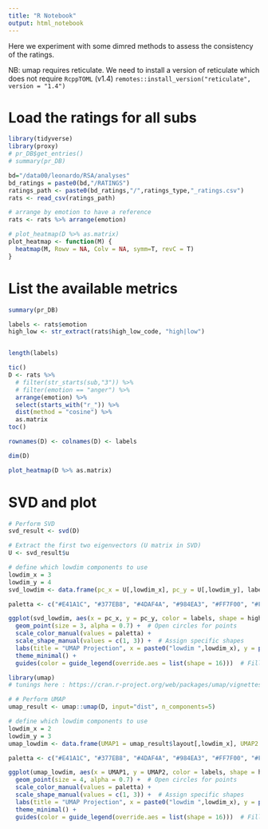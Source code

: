 ```yaml
---
title: "R Notebook"
output: html_notebook
---
```


Here we experiment with some dimred methods to assess the consistency of the ratings.

NB: umap requires reticulate. We need to install a version of reticulate which does not require `RcppTOML` (v1.4)
`remotes::install_version("reticulate", version = "1.4")`


# Load the ratings for all subs
```r
library(tidyverse)
library(proxy)
# pr_DB$get_entries() 
# summary(pr_DB)

bd="/data00/leonardo/RSA/analyses"
bd_ratings = paste0(bd,"/RATINGS")
ratings_path <- paste0(bd_ratings,"/",ratings_type,"_ratings.csv")
rats <- read_csv(ratings_path)

# arrange by emotion to have a reference
rats <- rats %>% arrange(emotion)

# plot_heatmap(D %>% as.matrix)
plot_heatmap <- function(M) {
  heatmap(M, Rowv = NA, Colv = NA, symm=T, revC = T)
}
```


# List the available metrics
```r
summary(pr_DB)
```



```r

labels <- rats$emotion
high_low <- str_extract(rats$high_low_code, "high|low")


length(labels)

tic()
D <- rats %>% 
  # filter(str_starts(sub,"3")) %>% 
  # filter(emotion == "anger") %>%
  arrange(emotion) %>% 
  select(starts_with("r_")) %>% 
  dist(method = "cosine") %>% 
  as.matrix
toc()

rownames(D) <- colnames(D) <- labels

dim(D)

plot_heatmap(D %>% as.matrix)

```


# SVD and plot
```r

# Perform SVD
svd_result <- svd(D)

# Extract the first two eigenvectors (U matrix in SVD)
U <- svd_result$u

# define which lowdim components to use
lowdim_x = 3   
lowdim_y = 4
svd_lowdim <- data.frame(pc_x = U[,lowdim_x], pc_y = U[,lowdim_y], labels, high_low)

paletta <- c("#E41A1C", "#377EB8", "#4DAF4A", "#984EA3", "#FF7F00", "#FFFF33", "#A65628")

ggplot(svd_lowdim, aes(x = pc_x, y = pc_y, color = labels, shape = high_low)) +
  geom_point(size = 3, alpha = 0.7) +  # Open circles for points
  scale_color_manual(values = paletta) +
  scale_shape_manual(values = c(1, 3)) +  # Assign specific shapes
  labs(title = "UMAP Projection", x = paste0("lowdim ",lowdim_x), y = paste0("lowdim ",lowdim_y)) +
  theme_minimal() +
  guides(color = guide_legend(override.aes = list(shape = 16)))  # Filled circles in the legend


```



```r

library(umap)
# tunings here : https://cran.r-project.org/web/packages/umap/vignettes/umap.html

# # Perform UMAP
umap_result <- umap::umap(D, input="dist", n_components=5)

# define which lowdim components to use
lowdim_x = 2
lowdim_y = 3
umap_lowdim <- data.frame(UMAP1 = umap_result$layout[,lowdim_x], UMAP2 = umap_result$layout[,lowdim_y], labels, high_low)

paletta <- c("#E41A1C", "#377EB8", "#4DAF4A", "#984EA3", "#FF7F00", "#FFFF33", "#A65628")

ggplot(umap_lowdim, aes(x = UMAP1, y = UMAP2, color = labels, shape = high_low)) +
  geom_point(size = 4, alpha = 0.7) +  # Open circles for points
  scale_color_manual(values = paletta) +
  scale_shape_manual(values = c(1, 3)) +  # Assign specific shapes
  labs(title = "UMAP Projection", x = paste0("lowdim ",lowdim_x), y = paste0("lowdim ",lowdim_y)) +
  theme_minimal() +
  guides(color = guide_legend(override.aes = list(shape = 16)))  # Filled circles in the legend


```




























